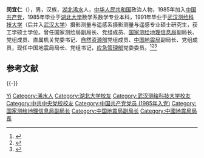 '''闵宜仁'''（{{bd|1964年|3月1日||catIdx=Min闵}}），男，汉族，[[湖北省|湖北]][[浠水县|浠水]]人，[[中华人民共和国|中华人民共和国]]政治人物，1985年加入[[中国共产党|中国共产党]]，1985年毕业于[[湖北大学|湖北大学]]数学系数学专业本科，1991年毕业于[[武汉测绘科技大学|武汉测绘科技大学]]（后并入[[武汉大学|武汉大学]]）摄影测量与遥感系摄影测量与遥感专业硕士研究生，获工学硕士学位。曾任国家测绘局副局长、党组成员、[[国家测绘地理信息局|国家测绘地理信息局]]副局长、党组成员、直属机关党委书记、[[中华人民共和国自然资源部|自然资源部]]党组成员、[[中国地震局|中国地震局]]副局长、党组成员，现任中国地震局局长、党组书记，[[中华人民共和国应急管理部|应急管理部]]党委委员。<ref>{{Cite web|title=领导简介|url=https://www.cea.gov.cn/cea/ldzc/4634273/4634274/index.html|accessdate=2020-08-28|work=中国地震局|archiveurl=https://web.archive.org/web/20200828011328/https://www.cea.gov.cn/cea/ldzc/4634273/4634274/index.html|archivedate=2020-08-28}}</ref><ref>{{Cite web|title=闵宜仁任中国地震局党组书记，郑国光不再担任|url=https://news.sina.com.cn/c/2020-08-19/doc-iivhvpwy1946956.shtml|access-date=2021-09-17|date=2020-08-19|last=澎湃新闻|work=news.sina.com.cn|archive-date=2021-09-17|archive-url=https://web.archive.org/web/20210917113523/https://news.sina.com.cn/c/2020-08-19/doc-iivhvpwy1946956.shtml|dead-url=no}}</ref><ref>{{Cite web|title=闵宜仁同志任应急管理部党委委员--中华人民共和国应急管理部|url=https://www.mem.gov.cn/xw/bndt/202009/t20200906_361387.shtml|access-date=2021-09-17|work=www.mem.gov.cn|archive-date=2021-09-17|archive-url=https://web.archive.org/web/20210917113525/https://www.mem.gov.cn/xw/bndt/202009/t20200906_361387.shtml|dead-url=no}}</ref>

== 参考文献 ==
{{Reflist}}

{{-}}
{{start box}}
{{s-gov|prc}}
{{s-before|[[郑国光|郑国光]]}}
{{s-title|[[中国地震局|中国地震局]]局长|2020年8月—}}
{{s-inc}}
{{end box}}

{{Authority control}}

{{DEFAULTSORT:Min闵}}
[[Category:閔姓|Yi]]
[[Category:浠水人|Category:浠水人]]
[[Category:湖北大学校友|Category:湖北大学校友]]
[[Category:武汉测绘科技大学校友|Category:武汉测绘科技大学校友]]
[[Category:中共中央党校校友|Category:中共中央党校校友]]
[[Category:中国共产党党员_(1985年入党)|Category:中国共产党党员 (1985年入党)]]
[[Category:国家测绘地理信息局副局长|Category:国家测绘地理信息局副局长]]
[[Category:中国地震局副局长|Category:中国地震局副局长]]
[[Category:中國地震局局長|Category:中國地震局局長]]

{{China-poli-bio-stub}}